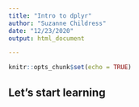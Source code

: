 ```yaml
---
title: "Intro to dplyr"
author: "Suzanne Childress"
date: "12/23/2020"
output: html_document

---
```


```r
knitr::opts_chunk$set(echo = TRUE)
```

## Let's start learning

